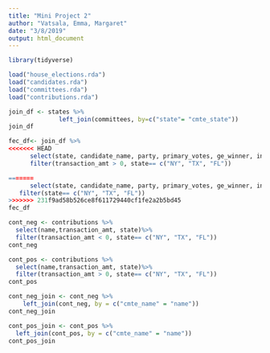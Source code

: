 ```yaml
---
title: "Mini Project 2"
author: "Vatsala, Emma, Margaret"
date: "3/8/2019"
output: html_document
---
```


```r
library(tidyverse)
```

```r
load("house_elections.rda")
load("candidates.rda")
load("committees.rda")
load("contributions.rda")
```

```r
join_df <- states %>%
              left_join(committees, by=c("state"= "cmte_state"))
join_df
```

```r
fec_df<- join_df %>%
<<<<<<< HEAD
      select(state, candidate_name, party, primary_votes, ge_winner, incumbent, cmte_name) %>%
      filter(transaction_amt > 0, state== c("NY", "TX", "FL"))

=======
      select(state, candidate_name, party, primary_votes, ge_winner, incumbent, cmte_name)%>%
   filter(state== c("NY", "TX", "FL"))
>>>>>>> 231f9ad58b526ce8f611729440cf1fe2a2b5bd45
fec_df
```


```r
cont_neg <- contributions %>%
  select(name,transaction_amt, state)%>%
  filter(transaction_amt < 0, state== c("NY", "TX", "FL"))
cont_neg
```

```r
cont_pos <- contributions %>%
  select(name,transaction_amt, state)%>%
  filter(transaction_amt > 0, state== c("NY", "TX", "FL"))
cont_pos
```

```r
cont_neg_join <- cont_neg %>%
    left_join(cont_neg, by = c("cmte_name" = "name"))
cont_neg_join
```

```r
cont_pos_join <- cont_pos %>%
  left_join(cont_pos, by = c("cmte_name" = "name"))
cont_pos_join
```


